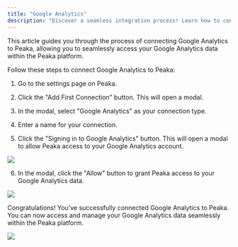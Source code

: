 ```yaml
---
title: "Google Analytics"
description: "Discover a seamless integration process! Learn how to connect Google Analytics to Peaka effortlessly for streamlined transactions."
---
```


This article guides you through the process of connecting Google Analytics to Peaka, allowing you to seamlessly access your Google Analytics data within the Peaka platform.

Follow these steps to connect Google Analytics to Peaka:

1. Go to the settings page on Peaka.

2. Click the "Add First Connection" button. This will open a modal.

3. In the modal, select "Google Analytics" as your connection type.

4. Enter a name for your connection.

5. Click the "Signing in to Google Analytics" button. This will open a modal to allow Peaka access to your Google Analytics account.

<img src="https://cdn.peaka.com/integrations/google-analytics-1.png" />

6. In the modal, click the "Allow" button to grant Peaka access to your Google Analytics data.

<img src="https://cdn.peaka.com/integrations/google-analytics-2.png" />

Congratulations! You've successfully connected Google Analytics to Peaka. You can now access and manage your Google Analytics data seamlessly within the Peaka platform.

<img src="https://cdn.peaka.com/integrations/google-analytics-3.png" />
